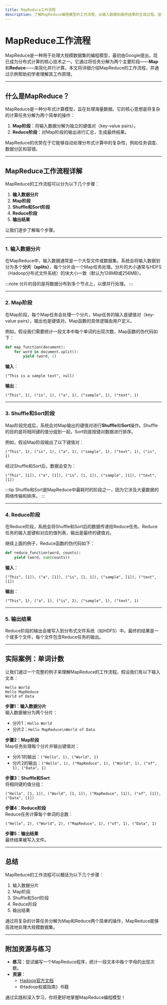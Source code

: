 ```yaml
---
title: MapReduce工作流程
description: 了解MapReduce编程模型的工作流程，从输入数据到最终结果的生成过程。适合初学者的全面指南。
---
```


# MapReduce工作流程

MapReduce是一种用于处理大规模数据集的编程模型，最初由Google提出，现已成为分布式计算的核心技术之一。它通过将任务分解为两个主要阶段——**Map**和**Reduce**——来简化并行计算。本文将详细介绍MapReduce的工作流程，并通过示例帮助初学者理解其工作原理。

---

## 什么是MapReduce？

MapReduce是一种分布式计算模型，旨在处理海量数据。它的核心思想是将复杂的计算任务分解为两个简单的操作：

1. **Map阶段**：将输入数据分解为独立的键值对（key-value pairs）。
2. **Reduce阶段**：对Map阶段的输出进行汇总，生成最终结果。

MapReduce的优势在于它能够自动处理分布式计算中的复杂性，例如任务调度、数据分区和容错。

---

## MapReduce工作流程详解

MapReduce的工作流程可以分为以下几个步骤：

1. **输入数据分片**  
2. **Map阶段**  
3. **Shuffle和Sort阶段**  
4. **Reduce阶段**  
5. **输出结果**

让我们逐步了解每个步骤。

---

### 1. 输入数据分片

在MapReduce中，输入数据通常是一个大型文件或数据集。系统会将输入数据划分为多个**分片（splits）**，每个分片由一个Map任务处理。分片的大小通常与HDFS（Hadoop分布式文件系统）的块大小一致（默认为128MB或256MB）。

:::note
分片的目的是将数据分布到多个节点上，以便并行处理。
:::

---

### 2. Map阶段

在Map阶段，每个Map任务会处理一个分片。Map任务的输入是键值对（key-value pairs），输出也是键值对。Map函数的具体逻辑由用户定义。

例如，假设我们需要统计一段文本中每个单词的出现次数，Map函数的伪代码如下：

```python
def map_function(document):
    for word in document.split():
        yield (word, 1)
```

**输入**：  
```
("This is a sample text", null)
```

**输出**：  
```
("This", 1), ("is", 1), ("a", 1), ("sample", 1), ("text", 1)
```

---

### 3. Shuffle和Sort阶段

Map阶段完成后，系统会对Map输出的键值对进行**Shuffle**和**Sort**操作。Shuffle的目的是将相同键的值分组到一起，Sort则是按键对数据进行排序。

例如，假设Map阶段输出了以下键值对：

```
("This", 1), ("is", 1), ("a", 1), ("sample", 1), ("text", 1), ("is", 1)
```

经过Shuffle和Sort后，数据会变为：

```
("This", [1]), ("a", [1]), ("is", [1, 1]), ("sample", [1]), ("text", [1])
```

:::tip
Shuffle和Sort是MapReduce中最耗时的阶段之一，因为它涉及大量数据的网络传输和排序。
:::

---

### 4. Reduce阶段

在Reduce阶段，系统会将Shuffle和Sort后的数据传递给Reduce任务。Reduce任务的输入是键和对应的值列表，输出是最终的键值对。

继续上面的例子，Reduce函数的伪代码如下：

```python
def reduce_function(word, counts):
    yield (word, sum(counts))
```

**输入**：  
```
("This", [1]), ("a", [1]), ("is", [1, 1]), ("sample", [1]), ("text", [1])
```

**输出**：  
```
("This", 1), ("a", 1), ("is", 2), ("sample", 1), ("text", 1)
```

---

### 5. 输出结果

Reduce阶段的输出会被写入到分布式文件系统（如HDFS）中。最终的结果是一个或多个文件，每个文件包含Reduce任务的输出。

---

## 实际案例：单词计数

让我们通过一个完整的例子来理解MapReduce的工作流程。假设我们有以下输入文本：

```
Hello World
Hello MapReduce
World of Data
```

**步骤1：输入数据分片**  
输入数据被分为两个分片：  
- 分片1：`Hello World`  
- 分片2：`Hello MapReduce\nWorld of Data`

**步骤2：Map阶段**  
Map任务处理每个分片并输出键值对：  
- 分片1的输出：`("Hello", 1), ("World", 1)`  
- 分片2的输出：`("Hello", 1), ("MapReduce", 1), ("World", 1), ("of", 1), ("Data", 1)`

**步骤3：Shuffle和Sort**  
将相同键的值分组：  
```
("Hello", [1, 1]), ("World", [1, 1]), ("MapReduce", [1]), ("of", [1]), ("Data", [1])
```

**步骤4：Reduce阶段**  
Reduce任务计算每个单词的总数：  
```
("Hello", 2), ("World", 2), ("MapReduce", 1), ("of", 1), ("Data", 1)
```

**步骤5：输出结果**  
最终结果被写入文件。

---

## 总结

MapReduce的工作流程可以概括为以下几个步骤：  
1. 输入数据分片  
2. Map阶段  
3. Shuffle和Sort阶段  
4. Reduce阶段  
5. 输出结果  

通过将复杂的计算任务分解为Map和Reduce两个简单的操作，MapReduce能够高效地处理大规模数据集。

---

## 附加资源与练习

- **练习**：尝试编写一个MapReduce程序，统计一段文本中每个字母的出现次数。
- **资源**：  
  - [Hadoop官方文档](https://hadoop.apache.org/docs/current/hadoop-mapreduce-client/hadoop-mapreduce-client-core/MapReduceTutorial.html)  
  - 《Hadoop权威指南》书籍  

通过实践和深入学习，你将更好地掌握MapReduce编程模型！